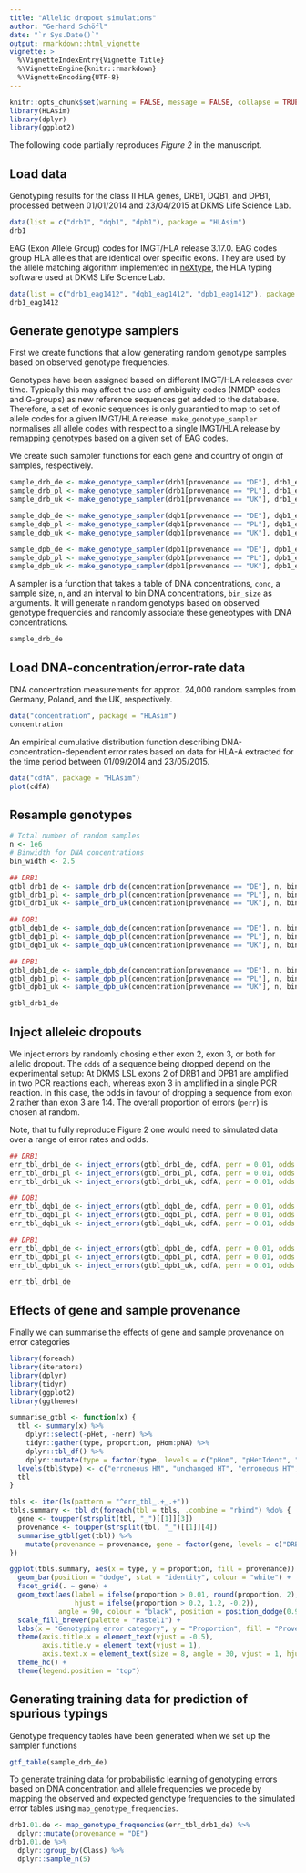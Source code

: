 ```yaml
---
title: "Allelic dropout simulations"
author: "Gerhard Schöfl"
date: "`r Sys.Date()`"
output: rmarkdown::html_vignette
vignette: >
  %\VignetteIndexEntry{Vignette Title}
  %\VignetteEngine{knitr::rmarkdown}
  %\VignetteEncoding{UTF-8}
---
```


```r
knitr::opts_chunk$set(warning = FALSE, message = FALSE, collapse = TRUE, comment = "#>")
library(HLAsim)
library(dplyr)
library(ggplot2)
```

The following code partially reproduces _Figure 2_ in the manuscript.

## Load data

Genotyping results for the class II HLA genes, DRB1, DQB1, and DPB1, processed between 01/01/2014 and 23/04/2015 at DKMS Life Science Lab.
```r
data(list = c("drb1", "dqb1", "dpb1"), package = "HLAsim")
drb1
```

EAG (Exon Allele Group) codes for IMGT/HLA release 3.17.0. EAG codes group HLA alleles that are identical over specific exons. They are used by the allele matching algorithm implemented in [neXtype](http://www.biomedcentral.com/1471-2164/15/63), the HLA typing software used at DKMS Life Science Lab.
```r
data(list = c("drb1_eag1412", "dqb1_eag1412", "dpb1_eag1412"), package = "HLAsim")
drb1_eag1412
```

## Generate genotype samplers

First we create functions that allow generating random genotype samples based on observed genotype frequencies. 

Genotypes have been assigned based on different IMGT/HLA releases over time. Typically this may affect the use of ambiguity codes (NMDP codes and G-groups) as new reference sequences get added to the database. Therefore, a set of exonic sequences is only guarantied to map to set of allele codes for a given IMGT/HLA release. `make_genotype_sampler` normalises all allele codes with respect to a single IMGT/HLA release by remapping genotypes based on a given set of EAG codes.

We create such sampler functions for each gene and country of origin of samples, respectively.

```r
sample_drb_de <- make_genotype_sampler(drb1[provenance == "DE"], drb1_eag1412)
sample_drb_pl <- make_genotype_sampler(drb1[provenance == "PL"], drb1_eag1412)
sample_drb_uk <- make_genotype_sampler(drb1[provenance == "UK"], drb1_eag1412)

sample_dqb_de <- make_genotype_sampler(dqb1[provenance == "DE"], dqb1_eag1412)
sample_dqb_pl <- make_genotype_sampler(dqb1[provenance == "PL"], dqb1_eag1412)
sample_dqb_uk <- make_genotype_sampler(dqb1[provenance == "UK"], dqb1_eag1412)

sample_dpb_de <- make_genotype_sampler(dpb1[provenance == "DE"], dpb1_eag1412)
sample_dpb_pl <- make_genotype_sampler(dpb1[provenance == "PL"], dpb1_eag1412)
sample_dpb_uk <- make_genotype_sampler(dpb1[provenance == "UK"], dpb1_eag1412)
```

A sampler is a function that takes a table of DNA concentrations, `conc`, a sample size, `n`, and an interval to bin DNA concentrations, `bin_size` as arguments. It will generate `n` random genotyps based on observed genotype frequencies and randomly associate these geneotypes with DNA concentrations.

```r
sample_drb_de
```

## Load DNA-concentration/error-rate data

DNA concentration measurements for approx. 24,000 random samples from Germany, Poland, and the UK, respectively.
```r
data("concentration", package = "HLAsim")
concentration
```

An empirical cumulative distribution function describing DNA-concentration-dependent error rates based on data for HLA-A extracted for the time period between 01/09/2014 and 23/05/2015.
```r
data("cdfA", package = "HLAsim")
plot(cdfA)
```

## Resample genotypes

```r
# Total number of random samples
n <- 1e6
# Binwidth for DNA concentrations
bin_width <- 2.5
```

```r
## DRB1
gtbl_drb1_de <- sample_drb_de(concentration[provenance == "DE"], n, bin_width)
gtbl_drb1_pl <- sample_drb_pl(concentration[provenance == "PL"], n, bin_width)
gtbl_drb1_uk <- sample_drb_uk(concentration[provenance == "UK"], n, bin_width)

## DQB1
gtbl_dqb1_de <- sample_dqb_de(concentration[provenance == "DE"], n, bin_width)
gtbl_dqb1_pl <- sample_dqb_pl(concentration[provenance == "PL"], n, bin_width)
gtbl_dqb1_uk <- sample_dqb_uk(concentration[provenance == "UK"], n, bin_width)

## DPB1
gtbl_dpb1_de <- sample_dpb_de(concentration[provenance == "DE"], n, bin_width)
gtbl_dpb1_pl <- sample_dpb_pl(concentration[provenance == "PL"], n, bin_width)
gtbl_dpb1_uk <- sample_dpb_uk(concentration[provenance == "UK"], n, bin_width)

gtbl_drb1_de
```

## Inject alleleic dropouts

We inject errors by randomly chosing either exon 2, exon 3, or both for allelic dropout. The `odds` of a sequence being dropped depend on the experimental setup: At DKMS LSL exons 2 of DRB1 and DPB1 are amplified in two PCR reactions each, whereas exon 3 in amplified in a single PCR reaction. In this case, the odds in favour of dropping a sequence from exon 2 rather than exon 3 are 1:4. The overall proportion of errors (`perr`) is chosen at random.

Note, that tu fully reproduce Figure 2 one would need to simulated data over a range of error rates and odds.

```r
## DRB1
err_tbl_drb1_de <- inject_errors(gtbl_drb1_de, cdfA, perr = 0.01, odds = 0.25)
err_tbl_drb1_pl <- inject_errors(gtbl_drb1_pl, cdfA, perr = 0.01, odds = 0.25)
err_tbl_drb1_uk <- inject_errors(gtbl_drb1_uk, cdfA, perr = 0.01, odds = 0.25)

## DQB1
err_tbl_dqb1_de <- inject_errors(gtbl_dqb1_de, cdfA, perr = 0.01, odds = 1)
err_tbl_dqb1_pl <- inject_errors(gtbl_dqb1_pl, cdfA, perr = 0.01, odds = 1)
err_tbl_dqb1_uk <- inject_errors(gtbl_dqb1_uk, cdfA, perr = 0.01, odds = 1)

## DPB1
err_tbl_dpb1_de <- inject_errors(gtbl_dpb1_de, cdfA, perr = 0.01, odds = 0.25)
err_tbl_dpb1_pl <- inject_errors(gtbl_dpb1_pl, cdfA, perr = 0.01, odds = 0.25)
err_tbl_dpb1_uk <- inject_errors(gtbl_dpb1_uk, cdfA, perr = 0.01, odds = 0.25)

err_tbl_drb1_de
```

## Effects of gene and sample provenance

Finally we can summarise the effects of gene and sample provenance on error categories

```r
library(foreach)
library(iterators)
library(dplyr)
library(tidyr)
library(ggplot2)
library(ggthemes)

summarise_gtbl <- function(x) {
  tbl <- summary(x) %>%
    dplyr::select(-pHet, -nerr) %>%
    tidyr::gather(type, proportion, pHom:pNA) %>%
    dplyr::tbl_df() %>% 
    dplyr::mutate(type = factor(type, levels = c("pHom", "pHetIdent", "pHetDiff", "pNA")))
  levels(tbl$type) <- c("erroneous HM", "unchanged HT", "erroneous HT", "incomp. exons")
  tbl
}

tbls <- iter(ls(pattern = "^err_tbl_.+_.+"))
tbls.summary <- tbl_dt(foreach(tbl = tbls, .combine = "rbind") %do% {
  gene <- toupper(strsplit(tbl, "_")[[1]][3])
  provenance <- toupper(strsplit(tbl, "_")[[1]][4])
  summarise_gtbl(get(tbl)) %>%
    mutate(provenance = provenance, gene = factor(gene, levels = c("DRB1", "DQB1", "DPB1")))
})

ggplot(tbls.summary, aes(x = type, y = proportion, fill = provenance)) +
  geom_bar(position = "dodge", stat = "identity", colour = "white") +
  facet_grid(. ~ gene) +
  geom_text(aes(label = ifelse(proportion > 0.01, round(proportion, 2), ""),
                hjust = ifelse(proportion > 0.2, 1.2, -0.2)),
            angle = 90, colour = "black", position = position_dodge(0.9), size = 2.5) +
  scale_fill_brewer(palette = "Pastel1") +
  labs(x = "Genotyping error category", y = "Proportion", fill = "Provenance") +
  theme(axis.title.x = element_text(vjust = -0.5),
        axis.title.y = element_text(vjust = 1),
        axis.text.x = element_text(size = 8, angle = 30, vjust = 1, hjust = 1)) +
  theme_hc() + 
  theme(legend.position = "top")
```

## Generating training data for prediction of spurious typings 

Genotype frequency tables have been generated when we set up the sampler functions

```r
gtf_table(sample_drb_de)
```

To generate training data for probabilistic learning of genotyping errors based on DNA concentration and allele frequencies we procede by mapping the observed and expected genotype frequencies to the simulated error tables using `map_genotype_frequencies`.

```r
drb1.01.de <- map_genotype_frequencies(err_tbl_drb1_de) %>%
  dplyr::mutate(provenance = "DE")
drb1.01.de %>% 
  dplyr::group_by(Class) %>% 
  dplyr::sample_n(5)
```






